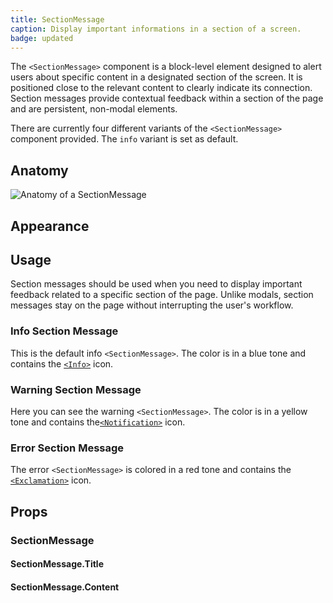 ```yaml
---
title: SectionMessage
caption: Display important informations in a section of a screen.
badge: updated
---
```


The `<SectionMessage>` component is a block-level element designed to alert users about specific content in a designated section of the screen. It is positioned close to the relevant content to clearly indicate its connection. Section messages provide contextual feedback within a section of the page and are persistent, non-modal elements.

There are currently four different variants of the `<SectionMessage>` component provided. The `info` variant is set as default.

## Anatomy

<Image
  src="/sectionmessage/sectionmessage-anatomy.jpg"
  alt="Anatomy of a SectionMessage"
  width={800}
  height={550}
  className="mx-auto block"
/>

## Appearance

<AppearanceDemo component={title} />

<AppearanceTable component={title} />

## Usage

Section messages should be used when you need to display important feedback related to a specific section of the page. Unlike modals, section messages stay on the page without interrupting the user's workflow.

### Info Section Message

This is the default info `<SectionMessage>`. The color is in a blue tone and contains the [`<Info>`](/foundations/icons/#info) icon.

<ComponentDemo file="./section-message-info.demo.tsx" />

### Warning Section Message

Here you can see the warning `<SectionMessage>`. The color is in a yellow tone and contains the[`<Notification>`](/foundations/icons/#info) icon.

### Error Section Message

The error `<SectionMessage>` is colored in a red tone and contains the [`<Exclamation>`](/foundations/icons/#info) icon.

<ComponentDemo file="./section-message-error.demo.tsx" />

## Props

### SectionMessage

<PropsTable component={title} />

#### SectionMessage.Title

<PropsTable component="SectionMessageTitle" />

#### SectionMessage.Content

<PropsTable component="SectionMessageContent" />

